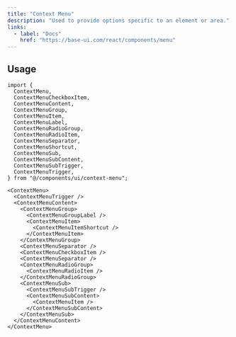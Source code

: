 ```yaml
---
title: "Context Menu"
description: "Used to provide options specific to an element or area."
links:
  - label: "Docs"
    href: "https://base-ui.com/react/components/menu"
---
```


<Preview name="context-menu-demo" />

## Usage

```tsx title="Imports"
import {
  ContextMenu,
  ContextMenuCheckboxItem,
  ContextMenuContent,
  ContextMenuGroup,
  ContextMenuItem,
  ContextMenuLabel,
  ContextMenuRadioGroup,
  ContextMenuRadioItem,
  ContextMenuSeparator,
  ContextMenuShortcut,
  ContextMenuSub,
  ContextMenuSubContent,
  ContextMenuSubTrigger,
  ContextMenuTrigger,
} from "@/components/ui/context-menu";
```

```tsx title="Anatomy"
<ContextMenu>
  <ContextMenuTrigger />
  <ContextMenuContent>
    <ContextMenuGroup>
      <ContextMenuGroupLabel />
      <ContextMenuItem>
        <ContextMenuItemShortcut />
      </ContextMenuItem>
    </ContextMenuGroup>
    <ContextMenuSeparator />
    <ContextMenuCheckboxItem />
    <ContextMenuSeparator />
    <ContextMenuRadioGroup>
      <ContextMenuRadioItem />
    </ContextMenuRadioGroup>
    <ContextMenuSub>
      <ContextMenuSubTrigger />
      <ContextMenuSubContent>
        <ContextMenuItem />
      </ContextMenuSubContent>
    </ContextMenuSub>
  </ContextMenuContent>
</ContextMenu>
```

